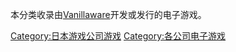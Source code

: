 本分类收录由[[Vanillaware|Vanillaware]]开发或发行的电子游戏。

{{DEFAULTSORT:Vanillaware}}
[[Category:日本游戏公司游戏|Category:日本游戏公司游戏]]
[[Category:各公司电子游戏|Category:各公司电子游戏]]